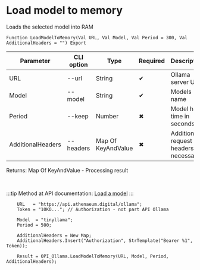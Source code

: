 ﻿---
sidebar_position: 3
---


# Load model to memory
 Loads the selected model into RAM



`Function LoadModelToMemory(Val URL, Val Model, Val Period = 300, Val AdditionalHeaders = "") Export`

  | Parameter | CLI option | Type | Required | Description |
  |-|-|-|-|-|
  | URL | --url | String | &#x2714; | Ollama server URL |
  | Model | --model | String | &#x2714; | Models name |
  | Period | --keep | Number | &#x2716; | Model hold time in seconds |
  | AdditionalHeaders | --headers | Map Of KeyAndValue | &#x2716; | Additional request headers, if necessary |

  
  Returns:  Map Of KeyAndValue - Processing result

<br/>

:::tip
Method at API documentation: [Load a model](https://github.com/ollama/ollama/blob/main/docs/api.md#load-a-model)
:::
<br/>



```bsl title="1C:Enterprise/OneScript code example"
    URL   = "https://api.athenaeum.digital/ollama";
    Token = "10KO..."; // Authorization - not part API Ollama

    Model  = "tinyllama";
    Period = 500;

    AdditionalHeaders = New Map;
    AdditionalHeaders.Insert("Authorization", StrTemplate("Bearer %1", Token));

    Result = OPI_Ollama.LoadModelToMemory(URL, Model, Period, AdditionalHeaders);
```
 




